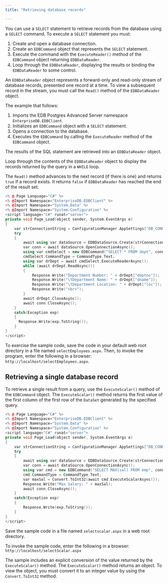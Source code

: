 ```yaml
---
title: "Retrieving database records"

---
```


<div id="retrieving_database_records" class="registered_link"></div>

You can use a `SELECT` statement to retrieve records from the database using a `SELECT` command. To execute a `SELECT` statement you must:

1.   Create and open a database connection.
1.   Create an `EDBCommand` object that represents the `SELECT` statement.
1.   Execute the command with the `ExecuteReader()` method of the `EDBCommand` object returning `EDBDataReader`.
1.   Loop through the `EDBDataReader`, displaying the results or binding the `EDBDataReader` to some control.

An `EDBDataReader` object represents a forward-only and read-only stream of database records, presented one record at a time. To view a subsequent record in the stream, you must call the `Read()` method of the `EDBDataReader` object.

The example that follows:

1.  Imports the EDB Postgres Advanced Server namespace `EnterpriseDB.EDBClient`.
2.  Initializes an `EDBCommand` object with a `SELECT` statement.
3.  Opens a connection to the database.
4.  Executes the `EDBCommand` by calling the `ExecuteReader` method of the `EDBCommand` object.

The results of the SQL statement are retrieved into an `EDBDataReader` object.

Loop through the contents of the `EDBDataReader` object to display the records returned by the query in a `WHILE` loop.

The `Read()` method advances to the next record (if there is one) and returns `true` if a record exists. It returns `false` if `EDBDataReader` has reached the end of the result set.

```cpp
<% @ Page Language="C#" %>
<% @Import Namespace="EnterpriseDB.EDBClient" %>
<% @Import Namespace="System.Data" %>
<% @Import Namespace="System.Configuration" %>
<script language="C#" runat="server">
private void Page_Load(object sender, System.EventArgs e)
{
	var strConnectionString = ConfigurationManager.AppSettings["DB_CONN_STRING"];
	try
	{
		await using var dataSource = EDBDataSource.Create(strConnectionString);
		var conn = await dataSource.OpenConnectionAsync();
		using var cmdSelect = new EDBCommand("SELECT * FROM dept", conn);
		cmdSelect.CommandType = CommandType.Text;
		using var drDept = await cmdSelect.ExecuteReaderAsync();
		while (await drDept.ReadAsync())
		{
			Response.Write("Department Number: " + drDept["deptno"]);
			Response.Write("\tDepartment Name: " + drDept["dname"]);
			Response.Write("\tDepartment Location: " + drDept["loc"]);
			Response.Write("<br>");
		}
		await drDept.CloseAsync();
		await conn.CloseAsync();
	}
	catch(Exception exp)
	{
      Response.Write(exp.ToString());
	}
}
</script>

```

To exercise the sample code, save the code in your default web root directory in a file named `selectEmployees.aspx`. Then, to invoke the program, enter the following in a browser: `http://localhost/selectEmployees.aspx`.

## Retrieving a single database record

To retrieve a single result from a query, use the `ExecuteScalar()` method of the `EDBCommand` object. The `ExecuteScalar()` method returns the first value of the first column of the first row of the `DataSet` generated by the specified query.

```cpp
<% @ Page Language="C#" %>
<% @Import Namespace="EnterpriseDB.EDBClient" %>
<% @Import Namespace="System.Data" %>
<% @Import Namespace="System.Configuration" %>
<script language="C#" runat="server">
private void Page_Load(object sender, System.EventArgs e)
{
	var strConnectionString = ConfigurationManager.AppSettings["DB_CONN_STRING"];
	try
	{
		await using var dataSource = EDBDataSource.Create(strConnectionString);
		var conn = await dataSource.OpenConnectionAsync();
		using var cmd = new EDBCommand("SELECT MAX(sal) FROM emp", conn);
		cmd.CommandType = CommandType.Text;
		var maxSal = Convert.ToInt32(await cmd.ExecuteScalarAsync());
		Response.Write("Max Salary: " + maxSal);
		await conn.CloseAsync();
	}
	catch(Exception exp)
	{
		Response.Write(exp.ToString());
	}
}
</script>
```

Save the sample code in a file named `selectscalar.aspx` in a web root directory.
 
To invoke the sample code, enter the following in a browser: `http://localhost/selectScalar.aspx`

The sample includes an explicit conversion of the value returned by the `ExecuteScalar()` method. The `ExecuteScalar()` method returns an object. To view the object, you must convert it to an integer value by using the `Convert.ToInt32` method.
